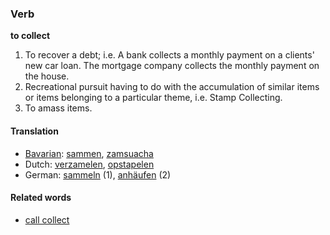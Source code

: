 ===Verb===
'''to collect'''
#To recover a debt; i.e. A bank collects a monthly payment on a clients' new car loan. The mortgage company collects the monthly payment on the house.
#Recreational pursuit having to do with the accumulation of similar items or items belonging to a particular theme, i.e. Stamp Collecting.
#To amass items.

==== Translation ====
*[[Bavarian]]: [[sammen]], [[zamsuacha]]
*Dutch: [[verzamelen]], [[opstapelen]]
*German: [[sammeln]] (1), [[anhäufen]] (2)

====Related words====
*[[call collect]]